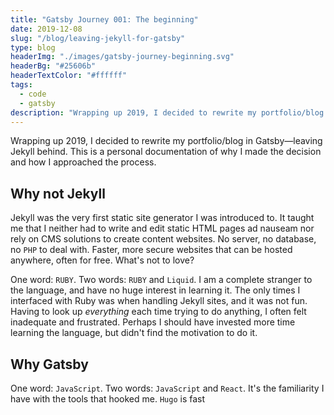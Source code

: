 ```yaml
---
title: "Gatsby Journey 001: The beginning"
date: 2019-12-08
slug: "/blog/leaving-jekyll-for-gatsby"
type: blog
headerImg: "./images/gatsby-journey-beginning.svg"
headerBg: "#25606b"
headerTextColor: "#ffffff"
tags:
  - code
  - gatsby
description: "Wrapping up 2019, I decided to rewrite my portfolio/blog in Gatsby—leaving Jekyll behind. This is a personal documentation of why I made the decision and how I approached the process."
---
```


<p class="excerpt">
  Wrapping up 2019, I decided to rewrite my portfolio/blog in Gatsby—leaving
  Jekyll behind. This is a personal documentation of why I made the decision and
  how I approached the process.
</p>

## Why not Jekyll

Jekyll was the very first static site generator I was introduced to. It taught me that I neither had to write and edit static HTML pages ad nauseam nor rely on CMS solutions to create content websites. No server, no database, no `PHP` to deal with. Faster, more secure websites that can be hosted anywhere, often for free. What's not to love?

One word: `RUBY`. Two words: `RUBY` and `Liquid`. I am a complete stranger to the language, and have no huge interest in learning it. The only times I interfaced with Ruby was when handling Jekyll sites, and it was not fun. Having to look up _everything_ each time trying to do anything, I often felt inadequate and frustrated. Perhaps I should have invested more time learning the language, but didn't find the motivation to do it.

## Why Gatsby

One word: `JavaScript`. Two words: `JavaScript` and `React`. It's the familiarity I have with the tools that hooked me. `Hugo` is fast
